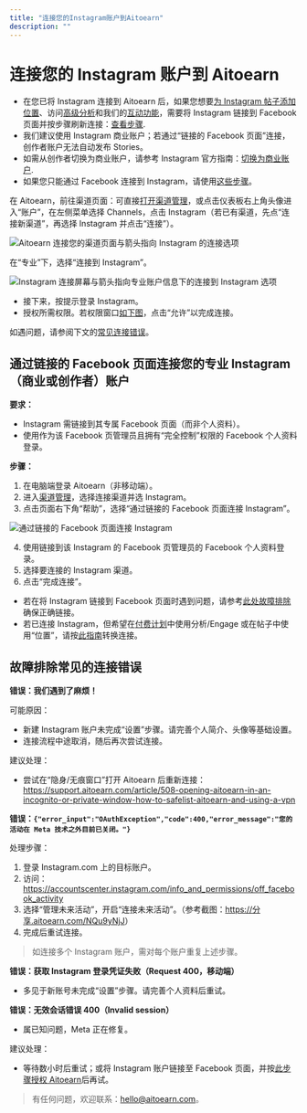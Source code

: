 ```yaml
---
title: "连接您的Instagram账户到Aitoearn"
description: ""
---
```


# 连接您的 Instagram 账户到 Aitoearn

- 在您已将 Instagram 连接到 Aitoearn 后，如果您想要[为 Instagram 帖子添加位置](https://support.aitoearn.com/article/591-how-locations-work-when-scheduling-instagram-posts-through-aitoearn)、访问[高级分析](http://分析.aitoearn.com/)和我们的[互动功能](http://engage.aitoearn.com/)，需要将 Instagram 链接到 Facebook 页面并按步骤刷新连接：[查看步骤](https://support.aitoearn.com/article/565-troubleshooting-instagram-connections#how-to-convert-to-get-new-features).
- 我们建议使用 Instagram 商业账户；若通过“链接的 Facebook 页面”连接，创作者账户无法自动发布 Stories。
- 如需从创作者切换为商业账户，请参考 Instagram 官方指南：[切换为商业账户](https://help.instagram.com/502981923235522).
- 如果您只能通过 Facebook 连接到 Instagram，请使用[这些步骤](#connect-via-linked-facebook-page)。

在 Aitoearn，前往渠道页面：可直接[打开渠道管理](https://账户.aitoearn.com/channels)，或点击仪表板右上角头像进入“账户”，在左侧菜单选择 Channels，点击 Instagram（若已有渠道，先点“连接新渠道”，再选择 Instagram 并点击“连接”）。

![Aitoearn 连接您的渠道页面与箭头指向 Instagram 的连接选项](https://d33v4339jhl8k0.cloudfront.net/docs/assets/64cb6cf86d4a3e191f237e66/图片s/6526fe28dfdf44337125de35/文件-ToJcIMZ2QW.png)

在“专业”下，选择“连接到 Instagram”。

![Instagram 连接屏幕与箭头指向专业账户信息下的连接到 Instagram 选项](//d33v4339jhl8k0.cloudfront.net/docs/assets/64cb6cf86d4a3e191f237e66/图片s/6734e04907276709d1e56cfd/文件-s3TISVuT9b.jpg)

- 接下来，按提示登录 Instagram。
- 授权所需权限。若权限窗口[如下图](https://分享.aitoearn.com/RBu2dWOQ)，点击“允许”以完成连接。

如遇问题，请参阅下文的[常见连接错误](#troubleshooting-common-connection-issues)。

<a id="connect-via-linked-facebook-page"></a>
## 通过链接的 Facebook 页面连接您的专业 Instagram（商业或创作者）账户

**要求：**
- Instagram 需链接到其专属 Facebook 页面（而非个人资料）。
- 使用作为该 Facebook 页管理员且拥有“完全控制”权限的 Facebook 个人资料登录。

**步骤：**
1. 在电脑端登录 Aitoearn（非移动端）。
2. 进入[渠道管理](https://发布.aitoearn.com/设置/channels)，选择连接渠道并选 Instagram。
3. 点击页面右下角“帮助”，选择“通过链接的 Facebook 页面连接 Instagram”。

![通过链接的 Facebook 页面连接 Instagram](//d33v4339jhl8k0.cloudfront.net/docs/assets/64cb6cf86d4a3e191f237e66/图片s/681b19e264ecb61eb335f352/文件-u56LJLuPi3.jpg)

4. 使用链接到该 Instagram 的 Facebook 页管理员的 Facebook 个人资料登录。
5. 选择要连接的 Instagram 渠道。
6. 点击“完成连接”。

- 若在将 Instagram 链接到 Facebook 页面时遇到问题，请参考[此处故障排除](https://support.aitoearn.com/article/565-troubleshooting-instagram-connections#troubleshooting)确保正确链接。
- 若已连接 Instagram，但希望在[付费计划](http://aitoearn.com/定价)中使用分析/Engage 或在帖子中使用“位置”，请按[此指南](https://support.aitoearn.com/article/565-troubleshooting-instagram-connections#how-to-convert-to-get-new-features)转换连接。

<a id="troubleshooting-common-connection-issues"></a>
## 故障排除常见的连接错误

**错误：我们遇到了麻烦！**

可能原因：
- 新建 Instagram 账户未完成“设置”步骤。请完善个人简介、头像等基础设置。
- 连接流程中途取消，随后再次尝试连接。

建议处理：
- 尝试在“隐身/无痕窗口”打开 Aitoearn 后重新连接：
  <https://support.aitoearn.com/article/508-opening-aitoearn-in-an-incognito-or-private-window-how-to-safelist-aitoearn-and-using-a-vpn>

**错误：`{"error_input":"OAuthException","code":400,"error_message":"您的活动在 Meta 技术之外目前已关闭。"}`**

处理步骤：
1. 登录 Instagram.com 上的目标账户。
2. 访问：<https://accountscenter.instagram.com/info_and_permissions/off_facebook_activity>
3. 选择“管理未来活动”，开启“连接未来活动”。（参考截图：<https://分享.aitoearn.com/NQu9yNjJ>）
4. 完成后重试连接。

> 如连接多个 Instagram 账户，需对每个账户重复上述步骤。

**错误：获取 Instagram 登录凭证失败（Request 400，移动端）**
- 多见于新账号未完成“设置”步骤。请完善个人资料后重试。

**错误：无效会话错误 400（Invalid session）**
- 属已知问题，Meta 正在修复。

建议处理：
- 等待数小时后重试；或将 Instagram 账户链接至 Facebook 页面，并按[此步骤授权 Aitoearn](#connect-via-linked-facebook-page)后再试。

> 有任何问题，欢迎联系：hello@aitoearn.com。
